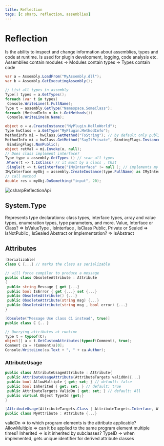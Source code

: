```yaml
---
title: Reflection
tags: [c sharp, reflection, assemblies]
---
```


# Reflection

Is the ability to inspect and change information about assemblies, types and code at runtime. Is used for plugin development, logging, code analysis etc.
Assemblies contain modules => Modules contain types => Types contain code

```csharp
var a = Assembly.LoadFrom("MyAssembly.dll");
var b = Assembly.GetExecutingAssembly();

// List all types in assembly
Type[] types = a.GetTypes();
foreach (var t in types)
 Console.WriteLine(t.FullName);
Type t = assembly.GetType("Namespace.SomeClass");
foreach (MethodInfo m in t.GetMethods())
 Console.WriteLine(m.Name);

object o = a.CreateInstance("MyPlugin.HelloWorld");
Type hwClass = a.GetType("MyPlugin.MethodInfo");
MethodInfo mi = hwClass.GetMethod("ToString"); // by default only public
MethodInfo mi = hwClass.GetMethod("SayItPrivate", BindingFlags.Instance |
 BindingFlags.NonPublic);
object retVal = mi.Invoke(o, null);
// Does class implement interface?
Type type = assembly.GetTypes () // scan all types
.Where(t => t.IsClass) // it must by a class , that
.Single(t => t.GetInterface("IMyInterface" != null ); // implements my interface
IMyInterface myObj = assembly.CreateInstance(type.FullName) as IMyInterface;
// call method
double res = myObj.DoSomething("input", 20);
```

![csharpReflectionApi](/compSci/csharpReflectionApi.png)

## System.Type

Represents type declarations: class types, interface types, array and value types, enumeration types, type parameters, and more.
Value, Interface or Class? => IsValueType , IsInterface , IsClass
Public, Private or Sealed => IsNotPublic , IsSealed
Abstract or Implementation? => IsAbstract

## Attributes

```csharp
[Serializable]
class C {...} // marks the class as serializable

// will force compiler to produce a message
public class ObsoleteAttribute : Attribute
{
 public string Message { get {...}
 public bool IsError { get {...} set {...}
 public ObsoleteAttribute() {...}
 public ObsoleteAttribute(string msg) {...}
 public ObsoleteAttribute(string msg , bool error) {...}
}

[Obsolete("Message Use class C1 instead", true)]
public class C {.. }

// Querying attributes at runtime
Type t = typeof(C);
object[] a = t.GetCustomAttributes(typeof(Comment), true);
Comment ca = (Comment)a[0];
Console.WriteLine(ca.Text + ", " + ca.Author);
```

### AttributeUsage

```csharp
public class AttributeUsageAttribute : Attribute{
 public AttributeUsageAttribute(AttributeTargets validOn){...}
 public bool AllowMultiple { get; set; } // default: false
 public bool Inherited { get; set; } // default: true
 public AttributeTargets ValidOn { get; set; } // default: All
 public virtual Object TypeId {get;}
}

[AttributeUsage(AttributeTargets.Class | AttributeTargets.Interface, AllowMultiple = false)]
public class MyAttribute : Attribute {...}
```

validOn => to which program elements is the attribute applicable?
AllowMultiple => can it be applied to the same program element multiple times?
Inherited => is it inherited by subclasses?
TypeID => when implemented, gets unique identifier for derived attribute classes
